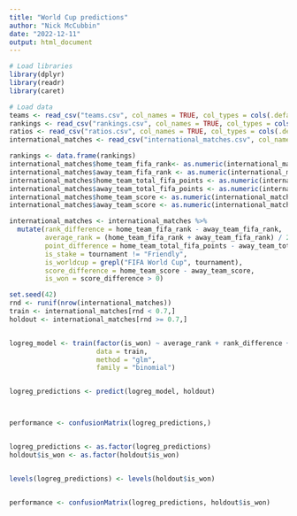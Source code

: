 ```yaml
---
title: "World Cup predictions"
author: "Nick McCubbin"
date: "2022-12-11"
output: html_document
---
```


```r
# Load libraries
library(dplyr)
library(readr)
library(caret)
```

```r
# Load data
teams <- read_csv("teams.csv", col_names = TRUE, col_types = cols(.default = "c"))
rankings <- read_csv("rankings.csv", col_names = TRUE, col_types = cols(.default = "c"))
ratios <- read_csv("ratios.csv", col_names = TRUE, col_types = cols(.default = "c"))
international_matches <- read_csv("international_matches.csv", col_names = TRUE, col_types = cols(.default = "c"))

rankings <- data.frame(rankings)
international_matches$home_team_fifa_rank<- as.numeric(international_matches$home_team_fifa_rank)
international_matches$away_team_fifa_rank <- as.numeric(international_matches$away_team_fifa_rank)
international_matches$home_team_total_fifa_points <- as.numeric(international_matches$home_team_total_fifa_points)
international_matches$away_team_total_fifa_points <- as.numeric(international_matches$away_team_total_fifa_points)
international_matches$home_team_score <- as.numeric(international_matches$home_team_score)
international_matches$away_team_score <- as.numeric(international_matches$away_team_score)
```


```r
international_matches <- international_matches %>%
  mutate(rank_difference = home_team_fifa_rank - away_team_fifa_rank,
         average_rank = (home_team_fifa_rank + away_team_fifa_rank) / 2,
         point_difference = home_team_total_fifa_points - away_team_total_fifa_points,
         is_stake = tournament != "Friendly",
         is_worldcup = grepl("FIFA World Cup", tournament),
         score_difference = home_team_score - away_team_score,
         is_won = score_difference > 0)
```


```r
set.seed(42)
rnd <- runif(nrow(international_matches))
train <- international_matches[rnd < 0.7,]
holdout <- international_matches[rnd >= 0.7,]


logreg_model <- train(factor(is_won) ~ average_rank + rank_difference + point_difference + is_stake + is_worldcup,
                      data = train,
                      method = "glm",
                      family = "binomial")


logreg_predictions <- predict(logreg_model, holdout)



performance <- confusionMatrix(logreg_predictions,)


logreg_predictions <- as.factor(logreg_predictions)
holdout$is_won <- as.factor(holdout$is_won)


levels(logreg_predictions) <- levels(holdout$is_won)


performance <- confusionMatrix(logreg_predictions, holdout$is_won)
```

